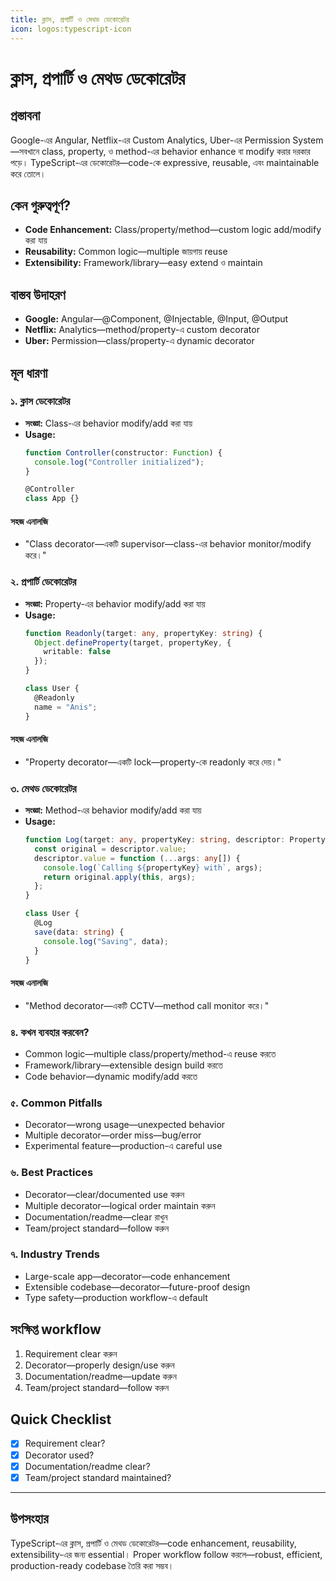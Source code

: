 ```yaml
---
title: ক্লাস, প্রপার্টি ও মেথড ডেকোরেটর
icon: logos:typescript-icon
---
```


# ক্লাস, প্রপার্টি ও মেথড ডেকোরেটর

## প্রস্তাবনা

Google-এর Angular, Netflix-এর Custom Analytics, Uber-এর Permission System—সবখানে class, property, ও method-এর behavior enhance বা modify করার দরকার পড়ে। TypeScript-এর ডেকোরেটর—code-কে expressive, reusable, এবং maintainable করে তোলে।

## কেন গুরুত্বপূর্ণ?

- **Code Enhancement:** Class/property/method—custom logic add/modify করা যায়
- **Reusability:** Common logic—multiple জায়গায় reuse
- **Extensibility:** Framework/library—easy extend ও maintain

## বাস্তব উদাহরণ

- **Google:** Angular—@Component, @Injectable, @Input, @Output
- **Netflix:** Analytics—method/property-এ custom decorator
- **Uber:** Permission—class/property-এ dynamic decorator

## মূল ধারণা

### ১. ক্লাস ডেকোরেটর

- **সংজ্ঞা:** Class-এর behavior modify/add করা যায়
- **Usage:**
  ```typescript
  function Controller(constructor: Function) {
    console.log("Controller initialized");
  }

  @Controller
  class App {}
  ```

#### সহজ এনালজি

- "Class decorator—একটি supervisor—class-এর behavior monitor/modify করে।"

### ২. প্রপার্টি ডেকোরেটর

- **সংজ্ঞা:** Property-এর behavior modify/add করা যায়
- **Usage:**
  ```typescript
  function Readonly(target: any, propertyKey: string) {
    Object.defineProperty(target, propertyKey, {
      writable: false
    });
  }

  class User {
    @Readonly
    name = "Anis";
  }
  ```

#### সহজ এনালজি

- "Property decorator—একটি lock—property-কে readonly করে দেয়।"

### ৩. মেথড ডেকোরেটর

- **সংজ্ঞা:** Method-এর behavior modify/add করা যায়
- **Usage:**
  ```typescript
  function Log(target: any, propertyKey: string, descriptor: PropertyDescriptor) {
    const original = descriptor.value;
    descriptor.value = function (...args: any[]) {
      console.log(`Calling ${propertyKey} with`, args);
      return original.apply(this, args);
    };
  }

  class User {
    @Log
    save(data: string) {
      console.log("Saving", data);
    }
  }
  ```

#### সহজ এনালজি

- "Method decorator—একটি CCTV—method call monitor করে।"

### ৪. কখন ব্যবহার করবেন?

- Common logic—multiple class/property/method-এ reuse করতে
- Framework/library—extensible design build করতে
- Code behavior—dynamic modify/add করতে

### ৫. Common Pitfalls

- Decorator—wrong usage—unexpected behavior
- Multiple decorator—order miss—bug/error
- Experimental feature—production-এ careful use

### ৬. Best Practices

- Decorator—clear/documented use করুন
- Multiple decorator—logical order maintain করুন
- Documentation/readme—clear রাখুন
- Team/project standard—follow করুন

### ৭. Industry Trends

- Large-scale app—decorator—code enhancement
- Extensible codebase—decorator—future-proof design
- Type safety—production workflow-এ default

## সংক্ষিপ্ত workflow

1. Requirement clear করুন
2. Decorator—properly design/use করুন
3. Documentation/readme—update করুন
4. Team/project standard—follow করুন

## Quick Checklist

- [x] Requirement clear?
- [x] Decorator used?
- [x] Documentation/readme clear?
- [x] Team/project standard maintained?

---

## উপসংহার

TypeScript-এর ক্লাস, প্রপার্টি ও মেথড ডেকোরেটর—code enhancement, reusability, extensibility-এর জন্য essential। Proper workflow follow করলে—robust, efficient, production-ready codebase তৈরি করা সম্ভব।

